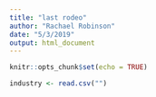 ```yaml
---
title: "last rodeo"
author: "Rachael Robinson"
date: "5/3/2019"
output: html_document
---
```


```r
knitr::opts_chunk$set(echo = TRUE)
```

```r
industry <- read.csv("")
```

